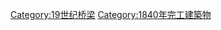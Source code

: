 {{Commonscat|Bridges completed in 1840}}
{{Cat nav 10years|19世纪桥梁|1840||年完工橋梁}}

[[Category:19世纪桥梁|Category:19世纪桥梁]]
[[Category:1840年完工建築物|Category:1840年完工建築物]]